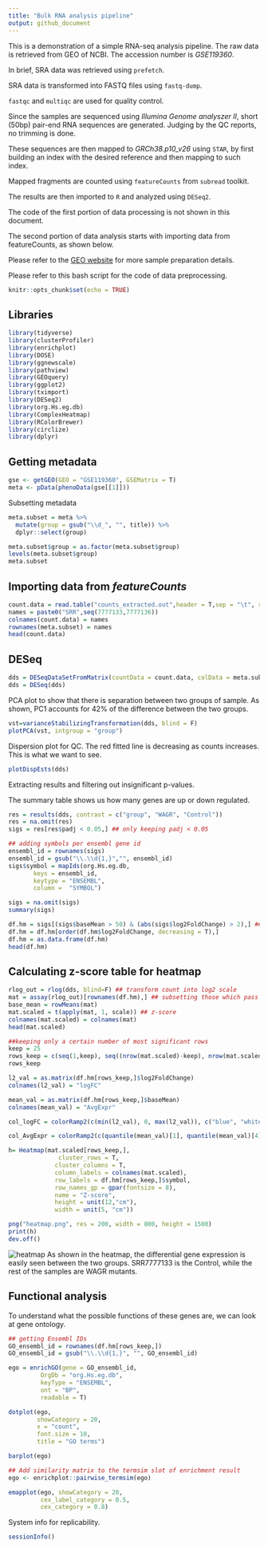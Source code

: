 ```yaml
---
title: "Bulk RNA analysis pipeline"
output: github_document
---
```


This is a demonstration of a simple RNA-seq analysis pipeline. The raw data is retrieved from GEO of NCBI. The accession number is *GSE119360*. 

In brief, SRA data was retrieved using `prefetch`. 

SRA data is transformed into FASTQ files using `fastq-dump`. 

`fastqc` and `multiqc` are used for quality control.

Since the samples are sequenced using *Illumina Genome analyszer II*, short (50bp) pair-end RNA sequences are generated. Judging by the QC reports, no trimming is done. 

These sequences are then mapped to *GRCh38.p10_v26* using `STAR`, by first building an index with the desired reference and then mapping to such index. 

Mapped fragments are counted using `featureCounts` from `subread` toolkit. 

The results are then imported to `R` and analyzed using `DESeq2`. 

The code of the first portion of data processing is not shown in this document.

The second portion of data analysis starts with importing data from featureCounts, as shown below.



Please refer to the [GEO website](https://www.ncbi.nlm.nih.gov/geo/query/acc.cgi?acc=GSE119360) for more sample preparation details.

Please refer to this bash script for the code of data preprocessing.



```r
knitr::opts_chunk$set(echo = TRUE)
```

## Libraries

```r
library(tidyverse)
library(clusterProfiler)
library(enrichplot)
library(DOSE)
library(ggnewscale)
library(pathview)
library(GEOquery)
library(ggplot2)
library(tximport)
library(DESeq2)
library(org.Hs.eg.db)
library(ComplexHeatmap)
library(RColorBrewer)
library(circlize)
library(dplyr)
```



## Getting metadata 

```r
gse <- getGEO(GEO = "GSE119360", GSEMatrix = T)
meta <- pData(phenoData(gse[[1]]))

```

Subsetting metadata

```r
meta.subset = meta %>% 
  mutate(group = gsub("\\d_", "", title)) %>% 
  dplyr::select(group)

meta.subset$group = as.factor(meta.subset$group)
levels(meta.subset$group)
meta.subset
```

## Importing data from *featureCounts*

```r
count.data = read.table("counts_extracted.out",header = T,sep = "\t", row.names = 1)
names = paste0("SRR",seq(7777133,7777136))
colnames(count.data) = names
rownames(meta.subset) = names
head(count.data)

```

## DESeq

```r
dds = DESeqDataSetFromMatrix(countData = count.data, colData = meta.subset, design = ~group)
dds = DESeq(dds)
```

PCA plot to show that there is separation between two groups of sample. As shown, PC1 accounts for 42% of the difference between the two groups.
```r
vst=varianceStabilizingTransformation(dds, blind = F)
plotPCA(vst, intgroup = "group")
```


Dispersion plot for QC. The red fitted line is decreasing as counts increases. This is what we want to see.
```r
plotDispEsts(dds)
```

Extracting results and filtering out insignificant p-values.

The summary table shows us how many genes are up or down regulated.

```r
res = results(dds, contrast = c("group", "WAGR", "Control"))
res = na.omit(res)
sigs = res[res$padj < 0.05,] ## only keeping padj < 0.05

## adding symbols per ensembl gene id
ensembl_id = rownames(sigs)
ensembl_id = gsub("\\.\\d{1,}","", ensembl_id)
sigs$symbol = mapIds(org.Hs.eg.db, 
       keys = ensembl_id, 
       keytype = "ENSEMBL", 
       column =  "SYMBOL")

sigs = na.omit(sigs)
summary(sigs)

```

```r
df.hm = sigs[(sigs$baseMean > 50) & (abs(sigs$log2FoldChange) > 2),] ## Further filtering noise out
df.hm = df.hm[order(df.hm$log2FoldChange, decreasing = T),]
df.hm = as.data.frame(df.hm)
head(df.hm)
```

## Calculating z-score table for heatmap

```r
rlog_out = rlog(dds, blind=F) ## transform count into log2 scale
mat = assay(rlog_out)[rownames(df.hm),] ## subsetting those which pass the filter from above
base_mean = rowMeans(mat) 
mat.scaled = t(apply(mat, 1, scale)) ## z-score
colnames(mat.scaled) = colnames(mat)
head(mat.scaled)
```


```r
##keeping only a certain number of most significant rows
keep = 25
rows_keep = c(seq(1,keep), seq((nrow(mat.scaled)-keep), nrow(mat.scaled)))
rows_keep
```

```r
l2_val = as.matrix(df.hm[rows_keep,]$log2FoldChange)
colnames(l2_val) = "logFC"

mean_val = as.matrix(df.hm[rows_keep,]$baseMean)
colnames(mean_val) = "AvgExpr"
```


```r
col_logFC = colorRamp2(c(min(l2_val), 0, max(l2_val)), c("blue", "white", "red"))

col_AvgExpr = colorRamp2(c(quantile(mean_val)[1], quantile(mean_val)[4]), c("white", "red"))
```

```r
h= Heatmap(mat.scaled[rows_keep,], 
              cluster_rows = T, 
             cluster_columns = T,
             column_labels = colnames(mat.scaled),
             row_labels = df.hm[rows_keep,]$symbol,
             row_names_gp = gpar(fontsize = 8),
             name = "Z-score",
             height = unit(12,"cm"),
             width = unit(5, "cm")) 

png("heatmap.png", res = 200, width = 800, height = 1500)
print(h)
dev.off()
```

![heatmap](heatmap.png)
As shown in the heatmap, the differential gene expression is easily seen between the two groups. SRR7777133 is the Control, while the rest of the samples are WAGR mutants.

## Functional analysis
To understand what the possible functions of these genes are, we can look at gene ontology. 

```r
## getting Ensembl IDs
GO_ensembl_id = rownames(df.hm[rows_keep,])
GO_ensembl_id = gsub("\\.\\d{1,}", "", GO_ensembl_id)

ego = enrichGO(gene = GO_ensembl_id, 
         OrgDb = "org.Hs.eg.db",
         keyType = "ENSEMBL", 
         ont = "BP",
         readable = T)

dotplot(ego, 
        showCategory = 20, 
        x = "count",
        font.size = 10,
        title = "GO terms")

barplot(ego)
```

```r
## Add similarity matrix to the termsim slot of enrichment result
ego <- enrichplot::pairwise_termsim(ego)

emapplot(ego, showCategory = 20, 
         cex_label_category = 0.5,
         cex_category = 0.8)
```





System info for replicability.
```r
sessionInfo()
```

